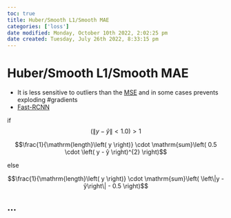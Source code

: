 ```yaml
---
toc: true
title: Huber/Smooth L1/Smooth MAE
categories: ['loss']
date modified: Monday, October 10th 2022, 2:02:25 pm
date created: Tuesday, July 26th 2022, 8:33:15 pm
---
```


# Huber/Smooth L1/Smooth MAE
- It is less sensitive to outliers than the [MSE](MSE.qmd) and in some cases prevents exploding #gradients
- [Fast-RCNN](Fast-RCNN)

if $$\left( \left\|y - ŷ\right\| \lt 1.0 \right) >1 $$

$$\frac{1}{\mathrm{length}\left( y \right)} \cdot \mathrm{sum}\left( 0.5 \cdot \left( y - ŷ \right)^{2} \right)$$

else

$$\frac{1}{\mathrm{length}\left( y \right)} \cdot \mathrm{sum}\left( \left\|y - ŷ\right\| - 0.5 \right)$$

## …



